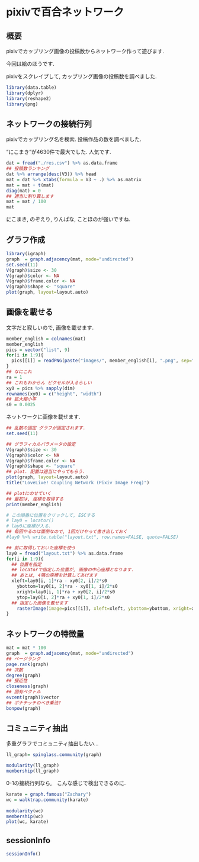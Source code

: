 pixivで百合ネットワーク
===

## 概要 

pixivでカップリング画像の投稿数からネットワーク作って遊びます.

今回は絵のほうです. 

pixivをスクレイプして, カップリング画像の投稿数を調べました. 

```r
library(data.table)
library(dplyr)
library(reshape2)
library(png)
```

## ネットワークの接続行列

pixivでカップリング名を検索. 投稿作品の数を調べました. 

"にこまき"が4630件で最大でした. 人気です. 
```r
dat = fread("./res.csv") %>% as.data.frame
## 投稿数ランキング
dat %>% arrange(desc(V3)) %>% head
mat = dat %>% xtabs(formula = V3 ~ .) %>% as.matrix
mat = mat + t(mat)
diag(mat) = 0
## 適当に割り算します
mat = mat / 100
mat
```

にこまき, のぞえり, りんぱな, ことほのが強いですね. 

## グラフ作成
```r
library(igraph)
graph  = graph.adjacency(mat, mode="undirected")
set.seed(11)
V(graph)$size <- 30
V(graph)$color <- NA
V(graph)$frame.color <- NA
V(graph)$shape <- "square"
plot(graph, layout=layout.auto)

```

## 画像を載せる

文字だと寂しいので, 画像を載せます. 

```r
member_english = colnames(mat)
member_english
pics = vector("list", 9)
for(i in 1:9){
  pics[[i]] = readPNG(paste("images/", member_english[i], ".png", sep=""), native=TRUE)
}
## なにこれ
ra = 1 
## これもわからん ピクセルが入るらしい
xy0 = pics %>% sapply(dim)
rownames(xy0) = c("height", "width")
## 拡大縮小率
s0 = 0.0025
```

ネットワークに画像を載せます.
```r
## 乱数の固定 グラフが固定されます. 
set.seed(11)

## グラフィカルパラメータの設定
V(graph)$size <- 30
V(graph)$color <- NA
V(graph)$frame.color <- NA
V(graph)$shape <- "square"
## plot. 配置は適当にやってもらう.
plot(graph, layout=layout.auto)
title("LoveLive! Coupling Network (Pixiv Image Freq)")

## plotにのせていく
## 最初は, 座標を取得する
print(member_english)

# この順番に位置をクリックして, ESCする
# lay0 = locator()
# lay0に座標が入る. 
## 毎回やるのは面倒なので, 1回だけやって書き出しておく
#lay0 %>% write.table("layout.txt", row.names=FALSE, quote=FALSE)

## 前に取得しておいた座標を使う
lay0 = fread("layout.txt") %>% as.data.frame
for(i in 1:9){
  ## 位置を指定
  ## locatorで指定した位置が, 画像の中心座標となります.
  ## あとは, 4隅の座標を計算してあげます
  xleft=lay0[i, 1]*ra - xy0[2, i]/2*s0
    ybottom=lay0[i, 2]*ra - xy0[1, i]/2*s0
    xright=lay0[i, 1]*ra + xy0[2, i]/2*s0
    ytop=lay0[i, 2]*ra + xy0[1, i]/2*s0
  ## 指定した画像を載せます
    rasterImage(image=pics[[i]], xleft=xleft, ybottom=ybottom, xright=xright, ytop=ytop, xpd=TRUE)
}
```


## ネットワークの特徴量

```r
mat = mat * 100
graph  = graph.adjacency(mat, mode="undirected")
## ページランク
page.rank(graph)
## 次数
degree(graph)
## 接近性
closeness(graph)
## 固有ベクトル
evcent(graph)$vector
## ボナチッチのべき乗法?
bonpow(graph)
```

## コミュニティ抽出
多重グラフでコミュニティ抽出したい...
```r
ll_graph= spinglass.community(graph)

modularity(ll_graph)
membership(ll_graph)

```

0-1の接続行列なら,　こんな感じで検出できるのに. 
```r
karate = graph.famous("Zachary")
wc = walktrap.community(karate)
          
modularity(wc)
membership(wc)
plot(wc, karate)

```


## sessionInfo
```r
sessionInfo()
```

